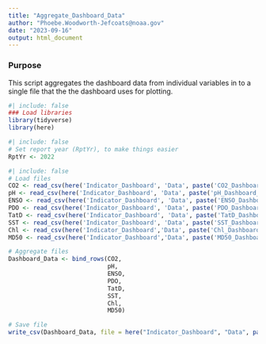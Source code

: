 ```yaml
---
title: "Aggregate_Dashboard_Data"
author: "Phoebe.Woodworth-Jefcoats@noaa.gov"
date: "2023-09-16"
output: html_document
---
```


### Purpose
This script aggregates the dashboard data from individual variables in to a single 
file that the the dashboard uses for plotting.

```r
#| include: false
### Load libraries
library(tidyverse)
library(here)
```

```r
#| include: false
# Set report year (RptYr), to make things easier
RptYr <- 2022
```

```r
#| include: false
# Load files
CO2 <- read_csv(here('Indicator_Dashboard', 'Data', paste('CO2_Dashboard_Data_', RptYr, '.csv', sep = "")))
pH <- read_csv(here('Indicator_Dashboard', 'Data', paste('pH_Dashboard_Data_', RptYr, '.csv', sep = "")))
ENSO <- read_csv(here('Indicator_Dashboard', 'Data', paste('ENSO_Dashboard_Data_', RptYr, '.csv', sep = "")))
PDO <- read_csv(here('Indicator_Dashboard', 'Data', paste('PDO_Dashboard_Data_', RptYr, '.csv', sep = "")))
TatD <- read_csv(here('Indicator_Dashboard', 'Data', paste('TatD_Dashboard_Data_', RptYr, '.csv', sep = "")))
SST <- read_csv(here('Indicator_Dashboard', 'Data', paste('SST_Dashboard_Data_', RptYr, '.csv', sep = ""))) 
Chl <- read_csv(here('Indicator_Dashboard','Data', paste('Chl_Dashboard_Data_', RptYr, '.csv', sep = "")))
MD50 <- read_csv(here('Indicator_Dashboard','Data', paste('MD50_Dashboard_Data_', RptYr, '.csv', sep = "")))

# Aggregate files
Dashboard_Data <- bind_rows(CO2,
                            pH,
                            ENSO,
                            PDO,
                            TatD,
                            SST,
                            Chl,
                            MD50)

# Save file
write_csv(Dashboard_Data, file = here("Indicator_Dashboard", "Data", paste('Dashboard_Data_', RptYr, '.csv', sep = "")))
```